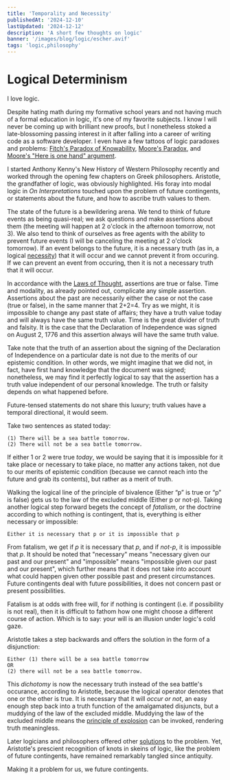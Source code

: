 ```yaml
---
title: 'Temporality and Necessity'
publishedAt: '2024-12-10'
lastUpdated: '2024-12-12'
description: 'A short few thoughts on logic'
banner: '/images/blog/logic/escher.avif'
tags: 'logic,philosophy'
---
```


# Logical Determinism

I love logic.

Despite hating math during my formative school years and not having much of a
formal education in logic, it's one of my favorite subjects. I know I will never
be coming up with brilliant new proofs, but I nonetheless stoked a
late-blossoming passing interest in it after falling into a career of writing
code as a software developer. I even have a few tattoos of logic paradoxes and
problems:
[Fitch's Paradox of Knowability](https://en.wikipedia.org/wiki/Fitch%27s_paradox_of_knowability),
[Moore's Paradox](https://en.wikipedia.org/wiki/Moore%27s_paradox), and
[Moore's "Here is one hand" argument](https://en.wikipedia.org/wiki/Here_is_one_hand).

I started Anthony Kenny's New History of Western Philosophy recently and worked
through the opening few chapters on Greek philosophers. Aristotle, the
grandfather of logic, was obviously highlighted. His foray into modal logic in
_On Interpretations_ touched upon the problem of future contingents, or
statements about the future, and how to ascribe truth values to them.

The state of the future is a bewildering arena. We tend to think of future
events as being quasi-real; we ask questions and make assertions about them (the
meeting will happen at 2 o'clock in the afternoon tomorrow, not 3). We also tend
to think of ourselves as free agents with the ability to prevent future events
(I will be canceling the meeting at 2 o'clock tomorrow). If an event belongs to
the future, it is a necessary truth (as in, a logical
[necessity](https://en.wikipedia.org/wiki/Necessity_and_sufficiency#Necessity))
that it will occur and we cannot prevent it from occuring. If we can prevent an
event from occuring, then it is not a necessary truth that it will occur.

In accordance with the
[Laws of Thought](https://en.wikipedia.org/wiki/Law_of_thought), assertions are
true or false. Time and modality, as already pointed out, complicate any simple
assertion. Assertions about the past are necessarily either the case or not the
case (true or false), in the same manner that 2+2=4. Try as we might, it is
impossible to change any past state of affairs; they have a truth value today
and will always have the same truth value. Time is the great divider of truth
and falsity. It is the case that the Declaration of Independence was signed on
August 2, 1776 and this assertion always will have the same truth value.

Take note that the truth of an assertion about the signing of the Declaration of
Independence on a particular date is not due to the merits of our epistemic
condition. In other words, we might imagine that we did not, in fact, have first
hand knowledge that the document was signed; nonetheless, we may find it
perfectly logical to say that the assertion has a truth value independent of our
personal knowledge. The truth or falsity depends on what happened before.

Future-tensed statements do not share this luxury; truth values have a temporal
directional, it would seem.

Take two sentences as stated today:

```
(1) There will be a sea battle tomorrow.
(2) There will not be a sea battle tomorrow.
```

If either 1 or 2 were true _today_, we would be saying that it is impossible for
it take place or necessary to take place, no matter any actions taken, not due
to our merits of epistemic condition (because we cannot reach into the future
and grab its contents), but rather as a merit of truth.

Walking the logical line of the principle of bivalence (Either “p” is true or
“p” is false) gets us to the law of the excluded middle (Either p or not-p).
Taking another logical step forward begets the concept of _fatalism_, or the
doctrine according to which nothing is contingent, that is, everything is either
necessary or impossible:

```
Either it is necessary that p or it is impossible that p
```

From fatalism, we get if _p_ it is necessary that _p_, and if _not-p_, it is
impossible that _p_. It should be noted that "necessary" means "necessary given
our past and our present" and "impossible" means "impossible given our past and
our present", which further means that it does not take into account what could
happen given other possible past and present circumstances. Future contingents
deal with future possibilities, it does not concern past or present
possibilities.

Fatalism is at odds with free will, for if nothing is contingent (i.e. if
possibility is not real), then it is difficult to fathom how one might choose a
different course of action. Which is to say: your will is an illusion under
logic's cold gaze.

Aristotle takes a step backwards and offers the solution in the form of a
disjunction:

```
Either (1) there will be a sea battle tomorrow
OR
(2) there will not be a sea battle tomorrow.
```

This _dichotomy_ is now the necessary truth instead of the sea battle's
occurance, according to Aristotle, because the logical operator denotes that one
or the other is true. It is necessary that it will _occur or not_, an easy
enough step back into a truth function of the amalgamated disjuncts, but a
muddying of the law of the excluded middle. Muddying the law of the excluded
middle means the
[principle of explosion](https://en.wikipedia.org/wiki/Principle_of_explosion)
can be invoked, rendering truth meaningless.

Later logicians and philosophers offered other
[solutions](https://en.wikipedia.org/wiki/Problem_of_future_contingents) to the
problem. Yet, Aristotle's prescient recognition of knots in skeins of logic,
like the problem of future contingents, have remained remarkably tangled since
antiquity.

Making it a problem for us, we future contingents.
